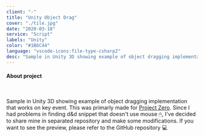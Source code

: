 ```yaml
---
client: "-"
title: "Unity Object Drag"
cover: "./tile.jpg"
date: "2020-03-18"
service: "Script"
labels: "Unity"
color: "#1B6C44"
language: "vscode-icons:file-type-csharp2"
desc: "Sample in Unity 3D showing example of object dragging implementation that works on key event. This was primarly made for Project Zero. Since I had problems in finding d&d snippet that doesn't use mouse 🖱, I've decided to share mine in separated repository and make some modifications. If you want to see the preview, please refer to the GitHub repository"
---
```



<h4>About project</h4>

<br/>

<p class="text-justify">
  Sample in Unity 3D showing example of object dragging implementation that works on key event. This was primarly made for <a href="https://github.com/trolit/projectZero#readme" target="_blank">Project Zero</a>. Since I had problems in finding d&d snippet that doesn't use mouse 🖱, I've decided to share mine in separated repository and make some modifications. If you want to see the preview, please refer to the GitHub repository 💻
</p>

<Arrow/>

<GitHubButton url="https://github.com/trolit/unity-object-drag#readme"/>